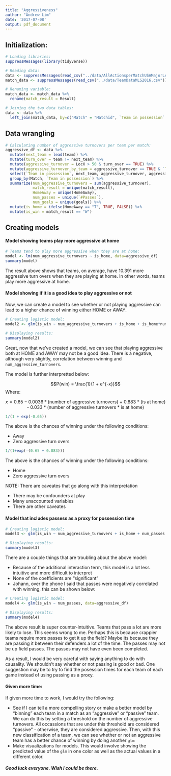 ```yaml
---
title: "Aggressiveness"
author: "Andrew Lim"
date: '2017-07-08'
output: pdf_document
---
```


## Initialization:
```r
# Loading libraries:
suppressMessages(library(tidyverse))
```

```r
# Reading data:
data <- suppressMessages(read_csv("../data/AllActionsperMatchUSAMajorLeagueSoccer2016.csv"))
match_data <- suppressMessages(read_csv("../data/TeamDataMLS2016.csv"))

# Renaming variable:
match_data <- match_data %>%
  rename(match_result = Result)
```

```r
# Joining the two data tables:
data <- data %>% 
  left_join(match_data, by=c("Match" = "Matchid", `Team in possession` = "Team"))
```

## Data wrangling

```r
# Calculating number of aggressive turnovers per team per match:
aggressive_df <- data %>% 
  mutate(next_team = lead(team)) %>% 
  mutate(turn_over = team != next_team) %>% 
  mutate(aggressive_turnover = LocX > 50 & turn_over == TRUE) %>% 
  mutate(aggressive_turnover_by_team = aggressive_turnover == TRUE & `Team in possession` == next_team) %>% 
  select(`Team in possession`, next_team, aggressive_turnover, aggressive_turnover_by_team, everything()) %>%
  group_by(Match, `Team in possession`) %>% 
  summarize(num_aggressive_turnovers = sum(aggressive_turnover),
            match_result = unique(match_result),
            HomeAway = unique(HomeAway),
            num_passes = unique(`#Passes`),
            num_goals = unique(goals)) %>% 
  mutate(is_home = ifelse(HomeAway == "T", TRUE, FALSE)) %>% 
  mutate(is_win = match_result == "W")
```

## Creating models

#### Model showing teams play more aggressive at home

```r
# Teams tend to play more aggressive when they are at home:
model <- lm(num_aggressive_turnovers ~ is_home, data=aggressive_df)
summary(model)
```

The result above shows that teams, on average, have 10.391 more aggressive turn overs when they are playing at home. In other words, teams play more aggressive at home.

#### Model showing if it is a good idea to play aggressive or not

Now, we can create a model to see whether or not playing aggressive can lead to a higher chance of winning either HOME or AWAY. 

```r
# Creating logistic model:
model2 <- glm(is_win ~ num_aggressive_turnovers + is_home + is_home*num_aggressive_turnovers, data=aggressive_df)

# Displaying results:
summary(model2)
```

Great, now that we've created a model, we can see that playing aggressive both at HOME and AWAY may not be a good idea. There is a negative, although very slightly, correlation between winning and `num_aggressive_turnovers`. 

The model is further interpretted below: 

$$P(win) = \frac{1}{1 + e^{-x}}$$
Where: 

$$x = 0.65 - 0.0036 * (\text{number of aggressive turnovers) + 0.883 * (is at home) - 0.033 * (number of aggressive turnovers * is at home) }$$


```r
1/(1 + exp(-0.65))
```

The above is the chances of winning under the following conditions:

  * Away
  * Zero aggressive turn overs
  
  
```r
1/(1+exp(-(0.65 + 0.883)))
```

The above is the chances of winning under the following conditions:

  * Home
  * Zero aggressive turn overs
  
NOTE: There are caveates that go along with this interpretation

  * There may be confounders at play
  * Many unaccounted variables
  * There are other caveates

#### Model that includes passess as a proxy for possession time

```r
# Creating logistic model:
model3 <- glm(is_win ~ num_aggressive_turnovers + is_home + num_passes + is_home*num_aggressive_turnovers*num_passes, data=aggressive_df)

# Displaying results:
summary(model3)
```

There are a couple things that are troubling about the above model:

  * Because of the additional interaction term, this model is a lot less intuitive and more difficult to interpret
  * None of the coefficients are "significant"
  * Johann, over the phone I said that passes were negatively correlated with winning, this can be shown below:
  
```r
# Creating logistic model:
model4 <- glm(is_win ~ num_passes, data=aggressive_df)

# Displaying results:
summary(model4)
```


The above result is super counter-intuitive. Teams that pass a lot are more likely to lose. This seems wrong to me. Perhaps this is because crappier teams require more passes to get it up the field? Maybe its because they are passing it between their defenders a lot of the time. The passes may not be up field passes. The passes may not have even been completed.  

As a result, I would be very careful with saying anything to do with causality. We shouldn't say whether or not passing is good or bad. One suggestion may be to try to find the posession times for each team of each game instead of using passing as a proxy. 

#### Given more time:

If given more time to work, I would try the following:

* See if I can tell a more compelling story or make a better model by "binning" each team in a match as an "aggressive" or "passive" team. We can do this by setting a threshold on the number of aggressive turnovers. All occassions that are under this threshold are considered "passive" - otherwise, they are considered aggressive. Then, with this new classification of a team, we can see whether or not an aggressive team has a better chance of winning by doing another `glm`
* Make visualizations for models. This would involve showing the predicted value of the `glm` in one color as well as the actual values in a different color. 

##### Good luck everyone. Wish I could be there.

